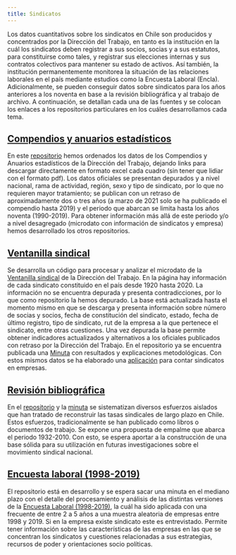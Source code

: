 ```yaml
---
title: Sindicatos
---
```


Los datos cuantitativos sobre los sindicatos en Chile son producidos y concentrados por la Dirección del Trabajo, en tanto es la institución en la cuál los sindicatos deben registrar a sus socios, socias y a sus estatutos, para constituirse como tales, y registrar sus elecciones internas y sus contratos colectivos para mantener su estado de activos. Así también, la institución permanentemente monitorea la situación de las relaciones laborales en el país mediante estudios como la Encuesta Laboral (Encla). Adicionalmente, se pueden conseguir datos sobre sindicatos para los años anteriores a los noventa en base a la revisión bibliográfica y al trabajo de archivo. A continuación, se detallan cada una de las fuentes y se colocan los enlaces a los repositorios particulares en los cuáles desarrollamos cada tema.

## [Compendios y anuarios estadísticos](https://github.com/nicolasrattor/COMPENDIOS_DT)

En este [repositorio](https://github.com/nicolasrattor/COMPENDIOS_DT) hemos ordenados los datos de los Compendios y Anuarios estadísticos de la Dirección del Trabajo, dejando links para descargar directamente en formato excel cada cuadro (sin tener que lidiar con el formato pdf). Los datos oficiales se presentan depurados y a nivel nacional, rama de actividad, región, sexo y tipo de sindicato, por lo que no requieren mayor tratamiento; se publican con un retraso de aproximadamente dos o tres años (a marzo de 2021 solo se ha publicado el compendio hasta 2019) y el periodo que abarcan se limita hasta los años noventa (1990-2019). Para obtener información más allá de este periodo y/o a nivel desagregado (microdato con información de sindicatos y empresa) hemos desarrollado los otros repositorios.

## [Ventanilla sindical](https://github.com/nicolasrattor/Ventanilla_Sindicatos_DT)

Se desarrolla un código para procesar y analizar el microdato de la [Ventanilla sindical](https://github.com/nicolasrattor/Ventanilla_Sindicatos_DT) de la Dirección del Trabajo. En la página hay información de cada sindicato constituido en el país desde 1920 hasta 2020. La información no se encuentra depurada y presenta contradicciones, por lo que como repositorio la hemos depurado. La base está actualizada hasta el momento mismo en que se descarga y presenta información sobre número de socias y socios, fecha de constitución del sindicato, estado, fecha de último registro, tipo de sindicato, rut de la empresa a la que pertenece el sindicato, entre otras cuestiones. Una vez depurada la base permite obtener indicadores actualizados y alternativos a los oficiales publicados con retraso por la Dirección del Trabajo. En el repositorio ya se encuentra publicada una [Minuta](https://github.com/nicolasrattor/Ventanilla_Sindicatos_DT/raw/main/Minuta1/Minuta1.pdf) con resultados y explicaciones metodológicas. Con estos mismos datos se ha elaborado una [aplicación](https://nicolasrattor.shinyapps.io/sindicatos_empresas/) para contar sindicatos en empresas. 

## [Revisión bibliográfica](https://github.com/dpolancon/tasa_afiliacion_sindical)

En el [repositorio](https://github.com/dpolancon/tasa_afiliacion_sindical) y la [minuta](https://github.com/ObservatorioSindical/tasa_afiliacion_sindical/raw/main/afiliacion_sindical.pdf) se sistematizan diversos esfuerzos aislados que han tratado de reconstruir las tasas sindicales de largo plazo en Chile. Estos esfuerzos, tradicionalmente se han publicado como libros o documentos de trabajo. Se expone una propuesta de empalme que abarca el periodo 1932-2010. Con esto, se espera aportar a la construcción de una base sólida para su utilización en futuras investigaciones sobre el movimiento sindical nacional.

## [Encuesta laboral (1998-2019)](https://github.com/nicolasrattor/Enclas_1998_2019/)

El repositorio está en desarrollo y se espera sacar una minuta en el mediano plazo con el detalle del procesamiento y análisis de las distintas versiones de la [Encuesta Laboral (1998-2019)](https://github.com/nicolasrattor/Enclas_1998_2019/), la cuál ha sido aplicada con una frecuente de entre 2 a 5 años a una muestra aleatoria de empresas entre 1998 y 2019. Si en la empresa existe sindicato este es entrevistado. Permite tener información sobre las características de las empresas en las que se concentran los sindicatos y cuestiones relacionadas a sus estrategias, recursos de poder y orientaciones socio políticas.
